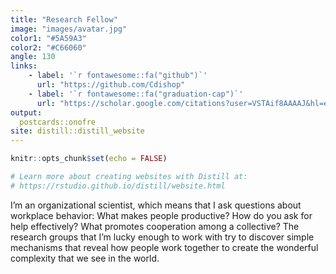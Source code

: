 ```yaml
---
title: "Research Fellow"
image: "images/avatar.jpg"
color1: "#5A59A3"
color2: "#C66060"
angle: 130
links:
    - label: '`r fontawesome::fa("github")`'
      url: "https://github.com/Cdishop"
    - label: '`r fontawesome::fa("graduation-cap")`'
      url: "https://scholar.google.com/citations?user=VSTAif8AAAAJ&hl=en&oi=ao"
output:
  postcards::onofre
site: distill::distill_website
---
```


```r
knitr::opts_chunk$set(echo = FALSE)

# Learn more about creating websites with Distill at:
# https://rstudio.github.io/distill/website.html

```

I'm an organizational scientist, which means that I ask questions about workplace behavior: What makes people productive? How do you ask for help effectively? What promotes cooperation among a collective? The research groups that I'm lucky enough to work with try to discover simple mechanisms that reveal how people work together to create the wonderful complexity that we see in the world.